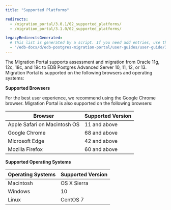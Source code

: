 ```yaml
---
title: "Supported Platforms"

redirects:
  - /migration_portal/3.0.1/02_supported_platforms/
  - /migration_portal/3.1.0/02_supported_platforms/

legacyRedirectsGenerated:
  # This list is generated by a script. If you need add entries, use the `legacyRedirects` key.
  - "/edb-docs/d/edb-postgres-migration-portal/user-guides/user-guide/3.2.0/supported_versions.html"
---
```


<div id="supported_platforms" class="registered_link"></div>

The Migration Portal supports assessment and migration from Oracle 11g, 12c, 18c, and 19c to EDB Postgres Advanced Server 10, 11, 12, or 13. Migration Portal is supported on the following browsers and operating systems:

**Supported Browsers**

For the best user experience, we recommend using the Google Chrome browser. Migration Portal is also supported on the following browsers:

| **Browser**                  | **Supported Version** |
| ---------------------------- | --------------------- |
| Apple Safari on Macintosh OS | 11 and above          |
| Google Chrome                | 68 and above          |
| Microsoft Edge               | 42 and above          |
| Mozilla Firefox              | 60 and above          |

**Supported Operating Systems**

| **Operating Systems** | **Supported Version** |
| --------------------- | --------------------- |
| Macintosh             | OS X Sierra           |
| Windows               | 10                    |
| Linux                 | CentOS 7              |
